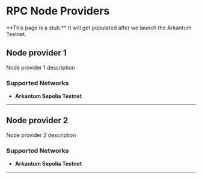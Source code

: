 
# RPC Node Providers

<Callout emoji="🚧">
  **This page is a stub.** It will get populated after we launch the Arkantum
  Testnet.
</Callout>

## Node provider 1

Node provider 1 description

### Supported Networks

- **Arkantum Sepolia Testnet**

---

## Node provider 2

Node provider 2 description

### Supported Networks

- **Arkantum Sepolia Testnet**

---